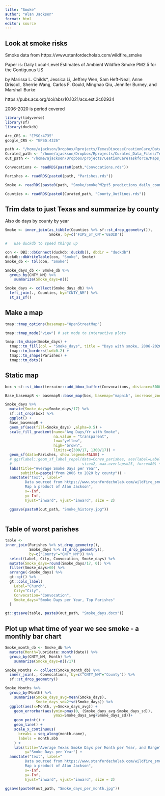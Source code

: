 ```yaml
---
title: "Smoke"
author: "Alan Jackson"
format: html
editor: source
---
```


## Look at smoke risks

Smoke data from https://www.stanfordecholab.com/wildfire_smoke

Paper is:
Daily Local-Level Estimates of Ambient Wildfire Smoke PM2.5 for the Contiguous US

by Marissa L. Childs*, Jessica Li, Jeffrey Wen, Sam Heft-Neal, Anne Driscoll, 
Sherrie Wang, Carlos F. Gould, Minghao Qiu, Jennifer Burney, and Marshall Burke

https://pubs.acs.org/doi/abs/10.1021/acs.est.2c02934

2006-2020 is period covered

```r

library(tidyverse)
library(sf)
library(duckdb)

Arc_CRS <- "EPSG:4735"
google_CRS <- "EPSG:4326"

path <- "/home/ajackson/Dropbox/Rprojects/TexasDioceseCreationCare/Data/"
Curated_path <- "/home/ajackson/Dropbox/Rprojects/Curated_Data_Files/Texas_Counties/"
out_path <- "/home/ajackson/Dropbox/projects/CeationCareTaskforce/Maps_and_tables/Smoke/"

Convocations <- readRDS(paste0(path,"Convocations.rds"))  

Parishes <- readRDS(paste0(path, "Parishes.rds"))

Smoke <- readRDS(paste0(path, "Smoke/smokePM2pt5_predictions_daily_county_20060101-20201231.rds"))

Counties <- readRDS(paste0(Curated_path, "County_Outlines.rds"))

```

##    Trim data to just Texas and summarize by county

Also do days by county by year

```r

Smoke <- inner_join(as_tibble(Counties %>% sf::st_drop_geometry()), 
                    Smoke, by=c('FIPS_ST_CN'='GEOID'))   

#   use duckdb to speed things up

con <- DBI::dbConnect(duckdb::duckdb(), dbdir = "duckdb")
duckdb::dbWriteTable(con, "Smoke", Smoke)
Smoke_db <- tbl(con, "Smoke")

Smoke_days_db <- Smoke_db %>% 
  group_by(CNTY_NM) %>% 
    summarize(Smoke_days=n())

Smoke_days <- collect(Smoke_days_db) %>% 
  left_join(., Counties, by="CNTY_NM") %>%  
  st_as_sf()

```

##    Make a map

```r

tmap::tmap_options(basemaps="OpenStreetMap")

tmap::tmap_mode("view") # set mode to interactive plots

tmap::tm_shape(Smoke_days) + 
  tmap::tm_fill(col = "Smoke_days", title = "Days with smoke, 2006-2020", alpha=0.5, style="pretty")+
  tmap::tm_borders(lwd=0.2) +
  tmap::tm_shape(Parishes) + 
  tmap::tm_dots()
```

##        Static map

```r

box <-sf::st_bbox(terrainr::add_bbox_buffer(Convocations, distance=5000)) # 5 kilometers

Base_basemapR <- basemapR::base_map(box, basemap="mapnik", increase_zoom=2)

Smoke_days %>% 
  mutate(Smoke_days=Smoke_days/17) %>% 
  sf::st_crop(box) %>% 
  ggplot() +
  Base_basemapR +
  geom_sf(aes(fill=Smoke_days) ,alpha=0.5) +
  scale_fill_gradient(name="Avg Days/Yr with Smoke", 
                      na.value = "transparent", 
                      low="yellow",
                      high="brown",
                      limits=c(300/17, 1300/17)) +
  geom_sf(data=Parishes, show.legend=FALSE) +
  # ggsflabel::geom_sf_label_repel(data=Convo_parishes, aes(label=Label), 
  #                                size=2, max.overlaps=25, force=80) +
  labs(title="Average Smoke Days per Year",
       subtitle=paste("from 2006 to 2020 by county")) +
  annotate("text", label="
         Data sourced from https://www.stanfordecholab.com/wildfire_smoke 
         Map a product of Alan Jackson", 
         x=-Inf, 
         y=-Inf,
         hjust="inward", vjust="inward", size = 2)

  ggsave(paste0(out_path, "Smoke_history.jpg"))
  
```

##        Table of worst parishes

```r

table <- 
inner_join(Parishes %>% st_drop_geometry(), 
           Smoke_days %>% st_drop_geometry(), 
           by=c("County"="CNTY_NM")) %>%
  select(Label, City, Convocation, Smoke_days) %>% 
  mutate(Smoke_days=round(Smoke_days/17, 0)) %>% 
  filter(Smoke_days>60) %>% 
  arrange(-Smoke_days) %>% 
  gt::gt() %>% 
  gt::cols_label(
    Label="Church",
    City="City",
    Convocation="Convocation",
    Smoke_days="Smoke Days per Year, Top Parishes"
  )

gt::gtsave(table, paste0(out_path, "Smoke_days.docx"))
```


##        Plot up what time of year we see smoke - a monthly bar chart

```r

Smoke_month_db <- Smoke_db %>% 
  mutate(Month=lubridate::month(date)) %>% 
  group_by(CNTY_NM, Month) %>% 
    summarize(Smoke_days=n()/17)

Smoke_Months <- collect(Smoke_month_db) %>% 
  inner_join(., Convocations, by=c("CNTY_NM"="County")) %>%  
  sf::st_drop_geometry() 

Smoke_Months %>% 
  group_by(Month) %>% 
    summarise(Smoke_days_avg=mean(Smoke_days),
              Smoke_days_sd=2*sd(Smoke_days)) %>% 
  ggplot(aes(x=Month, y=Smoke_days_avg)) +
    geom_errorbar(aes(ymin=pmax(0, (Smoke_days_avg-Smoke_days_sd)), 
                      ymax=Smoke_days_avg+Smoke_days_sd))+
    geom_point() +
    geom_line() +
    scale_x_continuous(
      breaks = seq_along(month.name), 
      labels = month.abb
    ) +
    labs(title="Average Texas Smoke Days per Month per Year, and Range",
         y="Smoke Days per Year") +
  annotate("text", label="
         Data sourced from https://www.stanfordecholab.com/wildfire_smoke 
         Map a product of Alan Jackson", 
         x=-Inf, 
         y=-Inf,
         hjust="inward", vjust="inward", size = 2)

ggsave(paste0(out_path, "Smoke_days_per_month.jpg"))
```





